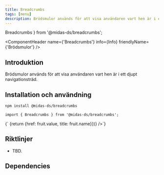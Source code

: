 ```yaml
---
title: Breadcrumbs
tags: [menu]
description: Brödsmulor används för att visa användaren vart hen är i ett djupt navigationsträd.
---
```


  Breadcrumbs
} from '@midas-ds/breadcrumbs';

<ComponentHeader name={'Breadcrumbs'} info={Info} friendlyName={'Brödsmulor'} />

## Introduktion

Brödsmulor används för att visa användaren vart hen är i ett djupt navigationsträd.


## Installation och användning

```bash npm2yarn
npm install @midas-ds/breadcrumbs
```

```tsx
import { Breadcrumbs } from '@midas-ds/breadcrumbs';
```

<LiveCodeBlock scope={{Breadcrumbs}}>
{`<Breadcrumbs items={fruits.shuffled().map(fruit => {return {href: fruit.value, title: fruit.name}})} />`}
</LiveCodeBlock>

## Riktlinjer
- TBD.

## Dependencies
<ComponentFooter info={Info}/>